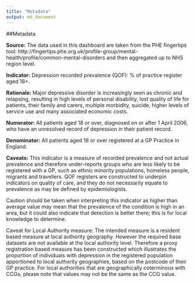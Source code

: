 ```yaml
---
title: "Metadata"
output: md_document
---
```

##Metadata

**Source:** The data used in this dashboard are taken from the PHE fingertips tool: http://fingertips.phe.org.uk/profile-group/mental-health/profile/common-mental-disorders and then aggregated up to NHS region level.

**Indicator:** Depression recorded prevalence (QOF): % of practice register aged 18+.

**Rationale:** Major depressive disorder is increasingly seen as chronic and relapsing, resulting in high levels of personal disability, lost quality of life for patients, their family and carers, multiple morbidity, suicide, higher levels of service use and many associated economic costs.

**Numerator:** All patients aged 18 or over, diagnosed on or after 1 April 2006, who have an unresolved record of depression in their patient record.

**Denominator:** All patients aged 18 or over registered at a GP Practice in England.

**Caveats:** This indicator is a measure of recorded prevalence and not actual prevalence and therefore under-reports groups who are less likely to be registered with a GP, such as ethnic minority populations, homeless people, migrants and travellers. QOF registers are constructed to underpin indicators on quality of care, and they do not necessarily equate to prevalence as may be defined by epidemiologists. 

Caution should be taken when interpreting this indicator as higher than average value may mean that the prevalence of the condition is high in an area, but it could also indicate that detection is better there; this is for local knowledge to determine.

Caveat for Local Authority measure: The intended measure is a resident based measure at local authority geography. However the required base datasets are not available at the local authority level. Therefore a proxy registration based measure has been constructed which illustrates the proportion of individuals with depression in the registered population apportioned to local authority geographies, based on the postcode of their GP practice. For local authorities that are geographically coterminous with CCGs, please note that values may not be the same as the CCG value.